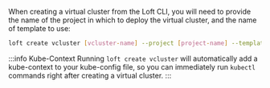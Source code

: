 When creating a virtual cluster from the Loft CLI, you will need to provide the name of the
project in which to deploy the virtual cluster, and the name of template to use:

```bash
loft create vcluster [vcluster-name] --project [project-name] --template [template-name]
```

:::info Kube-Context
Running `loft create vcluster` will automatically add a kube-context to your kube-config file, so you can immediately run `kubectl` commands right after creating a virtual cluster.
:::